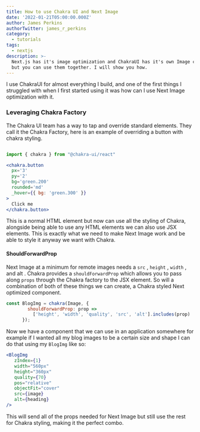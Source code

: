 ```yaml
---
title: How to use Chakra UI and Next Image
date: '2022-01-21T05:00:00.000Z'
author: James Perkins
authorTwitter: james_r_perkins
category:
  - tutorials
tags:
  - nextjs
description: >-
  Next.js has it's image optimization and ChakraUI has it's own Image componet
  but you can use them together. I will show you how.
---
```


I use ChakraUI for almost everything I build, and one of the first things I struggled with when I first started using it was how can I use Next Image optimization with it.

### Leveraging Chakra Factory

The Chakra UI team has a way to tap and override standard elements. They call it the Chakra Factory, here is an example of overriding a button with chakra styling.

```jsx

import { chakra } from "@chakra-ui/react"

<chakra.button
  px='3'
  py='2'
  bg='green.200'
  rounded='md'
  _hover={{ bg: 'green.300' }}
>
  Click me
</chakra.button>
```

This is a normal HTML element but now can use all the styling of Chakra, alongside being able to use any HTML elements we can also use JSX elements. This is exactly what we need to make Next Image work and be able to style it anyway we want with Chakra.&#x20;

#### ShouldForwardProp&#x20;

Next Image at a minimum for remote images needs a `src`  , `height` , `width` , and alt . Chakra provides a `shouldForwardProp` which allows you to pass along `props` through the Chakra factory to the JSX element.  So will a combination of both of these things we can create, a Chakra styled Next optimized component.

```javascript
const BlogImg = chakra(Image, {
        shouldForwardProp: prop =>
          ['height', 'width', 'quality', 'src', 'alt'].includes(prop)
      });
```

Now we have a component that we can use in an application somewhere for example if I wanted all my blog images to be a certain size and shape I can do that using my `BlogImg` like so:

```jsx
<BlogImg
   zIndex={1}
   width="560px"
   height="360px"
   quality={70}
   pos="relative"
   objectFit="cover"
   src={image}
   alt={heading}
/>
```

This will send all of the props needed for Next Image but still use the rest for Chakra styling, making it the perfect combo.&#x20;
